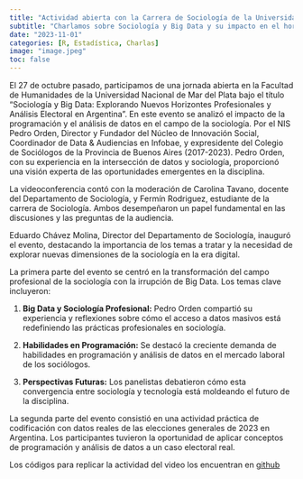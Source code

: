 ```yaml
---
title: "Actividad abierta con la Carrera de Sociología de la Universidad de Mar del Plata"
subtitle: "Charlamos sobre Sociología y Big Data y su impacto en el horizonte Profesional"
date: "2023-11-01"
categories: [R, Estadística, Charlas]
image: "image.jpeg"
toc: false
---
```


El 27 de octubre pasado, participamos de una jornada abierta en la Facultad de Humanidades de la Universidad Nacional de Mar del Plata bajo el título "Sociología y Big Data: Explorando Nuevos Horizontes Profesionales y Análisis Electoral en Argentina". En este evento se analizó el impacto de la programación y el análisis de datos en el campo de la sociología. Por el NIS Pedro Orden, Director y Fundador del Núcleo de Innovación Social, Coordinador de Data & Audiencias en Infobae, y expresidente del Colegio de Sociólogos de la Provincia de Buenos Aires (2017-2023). Pedro Orden, con su experiencia en la intersección de datos y sociología, proporcionó una visión experta de las oportunidades emergentes en la disciplina.

La videoconferencia contó con la moderación de Carolina Tavano, docente del Departamento de Sociología, y Fermín Rodriguez, estudiante de la carrera de Sociología. Ambos desempeñaron un papel fundamental en las discusiones y las preguntas de la audiencia.

Eduardo Chávez Molina, Director del Departamento de Sociología, inauguró el evento, destacando la importancia de los temas a tratar y la necesidad de explorar nuevas dimensiones de la sociología en la era digital.

La primera parte del evento se centró en la transformación del campo profesional de la sociología con la irrupción de Big Data. Los temas clave incluyeron:

1.  **Big Data y Sociología Profesional:** Pedro Orden compartió su experiencia y reflexiones sobre cómo el acceso a datos masivos está redefiniendo las prácticas profesionales en sociología.

2.  **Habilidades en Programación:** Se destacó la creciente demanda de habilidades en programación y análisis de datos en el mercado laboral de los sociólogos.

3.  **Perspectivas Futuras:** Los panelistas debatieron cómo esta convergencia entre sociología y tecnología está moldeando el futuro de la disciplina.

La segunda parte del evento consistió en una actividad práctica de codificación con datos reales de las elecciones generales de 2023 en Argentina. Los participantes tuvieron la oportunidad de aplicar conceptos de programación y análisis de datos a un caso electoral real.

Los códigos para replicar la actividad del video los encuentran en [[github]{.underline}](https://github.com/pedroorden/introar_electoral)

